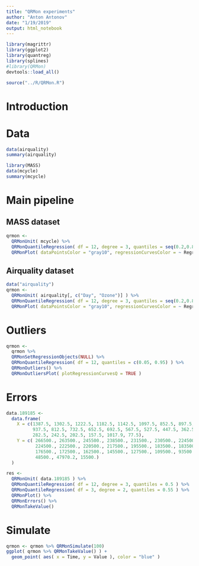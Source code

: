 ```yaml
---
title: "QRMon experiments"
author: "Anton Antonov"
date: "1/19/2019"
output: html_notebook
---
```


```r
library(magrittr)
library(ggplot2)
library(quantreg)
library(splines)
#library(QRMon)
devtools::load_all()
```


```r
source("../R/QRMon.R")
```

# Introduction

# Data

```r
data(airquality)
summary(airquality)
```

```r
library(MASS)
data(mcycle)
summary(mcycle)
```

# Main pipeline

## MASS dataset

```r
qrmon <-
  QRMonUnit( mcycle) %>%
  QRMonQuantileRegression( df = 12, degree = 3, quantiles = seq(0.2,0.8,0.2) ) %>% 
  QRMonPlot( dataPointsColor = "gray10", regressionCurvesColor = ~ RegressionCurve )
```


## Airquality dataset 

```r
data("airquality")
qrmon <-
  QRMonUnit( airquality[, c("Day", "Ozone")] ) %>%
  QRMonQuantileRegression( df = 12, degree = 3, quantiles = seq(0.2,0.8,0.2) ) %>% 
  QRMonPlot( dataPointsColor = "gray10", regressionCurvesColor = ~ RegressionCurve )
```
# Outliers

```r
qrmon <-
  qrmon %>% 
  QRMonSetRegressionObjects(NULL) %>% 
  QRMonQuantileRegression( df = 12, quantiles = c(0.05, 0.95) ) %>% 
  QRMonOutliers() %>% 
  QRMonOutliersPlot( plotRegressionCurvesQ = TRUE )
```

# Errors

```r
data.189185 <-
  data.frame( 
    X = c(1387.5, 1302.5, 1222.5, 1182.5, 1142.5, 1097.5, 852.5, 897.5, 977.5,
          937.5, 812.5, 732.5, 652.5, 692.5, 567.5, 527.5, 447.5, 362.5, 322.5,
          282.5, 242.5, 202.5, 157.5, 1017.9, 77.5),
    Y = c( 266500., 263500., 245500., 238500., 231500., 230500., 224500., 
           224500., 222500., 220500., 217500., 195500., 183500., 183500., 
           176500., 172500., 162500., 145500., 127500., 109500., 93500., 71500., 
           48500., 47970.2, 15500.)
  )
```


```r
res <-
  QRMonUnit( data.189185 ) %>%
  QRMonQuantileRegression( df = 12, degree = 3, quantiles = 0.5 ) %>% 
  QRMonQuantileRegression( df = 3, degree = 2, quantiles = 0.55 ) %>% 
  QRMonPlot() %>% 
  QRMonErrors() %>% 
  QRMonTakeValue()
```


# Simulate

```r
qrmon <- qrmon %>% QRMonSimulate(100)
ggplot( qrmon %>% QRMonTakeValue() ) +
  geom_point( aes( x = Time, y = Value ), color = "blue" )
```

